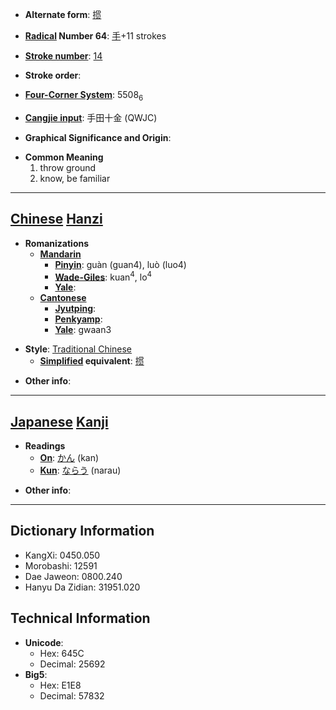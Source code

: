* '''Alternate form''': [[掼]]

* '''[[Wiktionary:Chinese radical index| Radical]] Number 64''': [[Wiktionary:Chinese radical index 手|手]]+11 strokes

* '''[[Wiktionary:Chinese total strokes index|Stroke number]]''': [[Wiktionary:Chinese total strokes index 14|14]]

* '''Stroke order''': 

* '''[[Wiktionary:Chinese four corner index|Four-Corner System]]''': 5508<sub>6</sub>

* '''[[Wiktionary:Chinese Cangjie index|Cangjie input]]''': 手田十金 (QWJC)

* '''Graphical Significance and Origin''': 

* '''Common Meaning'''
*#throw ground
*# know, be familiar


----

== [[Chinese]] [[Hanzi]] ==

* '''Romanizations'''
** '''[[Mandarin]]'''
*** '''[[Pinyin]]''': guàn (guan4), luò (luo4)
*** '''[[Wade-Giles]]''': kuan<sup>4</sup>, lo<sup>4</sup>
*** '''[[Yale]]''': 
** '''[[Cantonese]]'''
*** '''[[Jyutping]]''':
*** '''[[Penkyamp]]''': 
*** '''[[Yale]]''': gwaan3

* '''Style''': [[Traditional Chinese]] 
** '''[[Simplified Chinese|Simplified]] equivalent''': [[掼]]

* '''Other info''': 

----

== [[Japanese]] [[Kanji]] ==

* '''Readings'''
** '''[[On]]''': [[かん]] (kan)
** '''[[Kun]]''': [[ならう]] (narau)

* '''Other info''':  

----

== Dictionary Information ==

* KangXi: 0450.050
* Morobashi: 12591
* Dae Jaweon: 0800.240
* Hanyu Da Zidian: 31951.020

== Technical Information ==

* '''Unicode''':
** Hex: 645C
** Decimal: 25692
* '''Big5''':
** Hex: E1E8
** Decimal: 57832